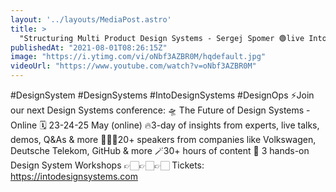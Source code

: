 ```yaml
---
layout: '../layouts/MediaPost.astro'
title: >
  "Structuring Multi Product Design Systems - Sergej Spomer 🟢live Into Design Systems Conference & Q&A"
publishedAt: "2021-08-01T08:26:15Z"
image: "https://i.ytimg.com/vi/oNbf3AZBR0M/hqdefault.jpg"
videoUrl: "https://www.youtube.com/watch?v=oNbf3AZBR0M"
---
```

#DesignSystem #DesignSystems #IntoDesignSystems #DesignOps
⚡️Join our next Design Systems conference:
🛸 The Future of Design Systems - Online
🗓 23-24-25 May (online)
🔥3-day of insights from experts, live talks, demos, Q&As & more
👩🏻‍🎨20+ speakers from companies like Volkswagen, Deutsche Telekom, GitHub & more
🪄30+ hours of content 
🎨 3 hands-on Design System Workshops
👉🏻👉🏻👉🏻 Tickets: https://intodesignsystems.com
